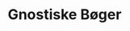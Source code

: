 ---
title: Gnostiske Bøger
description: International Gnostisk Bibliotek
template: splash
lang: da
hero:
  tagline: Velkommen til Gnostiske Studier
  image:
    file: ../../../assets/sol-de-acuario.webp
  actions:
    - text: Se Bøger
      link: educacion-fundamental/prefacio
      icon: right-arrow
    - text: Mere information om Gnosis Kurset
      link: https://starlight.astro.build
      icon: external
      variant: minimal
---